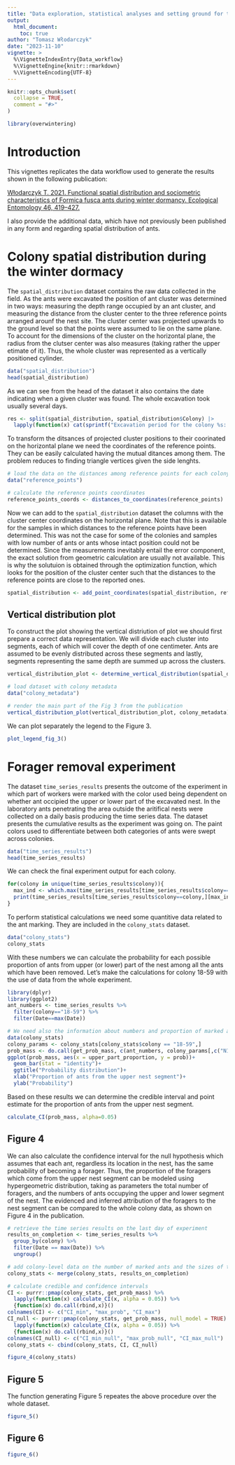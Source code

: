 ```yaml
---
title: "Data exploration, statistical analyses and setting ground for the plots"
output: 
  html_document:
    toc: true
author: "Tomasz Włodarczyk"
date: "2023-11-10"
vignette: >
  %\VignetteIndexEntry{Data_workflow}
  %\VignetteEngine{knitr::rmarkdown}
  %\VignetteEncoding{UTF-8}
---
```


```r
knitr::opts_chunk$set(
  collapse = TRUE,
  comment = "#>"
)
```

```r
library(overwintering)
```

# Introduction
This vignettes replicates the data workflow used to generate the results shown in the following publication:

[Włodarczyk T. 2021. Functional spatial distribution and sociometric characteristics of Formica fusca ants during winter dormancy. Ecological Entomology 46, 419–427.](https://resjournals.onlinelibrary.wiley.com/doi/10.1111/een.12983)

I also provide the additional data, which have not previously been published in any form and regarding spatial distribution of ants.

# Colony spatial distribution during the winter dormacy
The `spatial_distribution` dataset contains the raw data collected in the field. As the ants were excavated the position of ant cluster was determined in two ways: measuring the depth range occupied by an ant cluster, and measuring the distance from the cluster center to the three reference points arranged arounf the nest site. The cluster center was  projected upwards to the ground level so that the points were assumed to lie on the same plane. To account for the dimensions of the cluster on the horizontal plane, the radius from the clutser center was also measures (taking rather the upper etimate of it). Thus, the whole cluster was represented as a vertically positioned cylinder. 

```r
data("spatial_distribution")
head(spatial_distribution)
```

As we can see from the head of the dataset it also contains the date indicating when a given cluster was found. The whole excavation took usually several days.

```r
res <- split(spatial_distribution, spatial_distribution$Colony) |>
  lapply(function(x) cat(sprintf("Excavation period for the colony %s: %d days\n", x$Colony[1], as.integer(max(x$Date)-min(x$Date)+1))))

```

To transform the ditsances of projected cluster positions to their coorinated on the horizontal plane we need the coordinates of the reference points. They can be easily calculated having the mutual ditances among them. The problem reduces to finding triangle vertices given the side lenghts. 

```r
# load the data on the distances among reference points for each colony
data("reference_points")

# calculate the reference points coordinates
reference_points_coords <- distances_to_coordinates(reference_points)
```

Now we can add to the `spatial_distribution` dataset the columns with the cluster center coordinates on the horizontal plane. Note that this is available for the samples in which distances to the reference points have been determined. This was not the case for some of the colonies and samples with low number of ants or ants whose intact position could not be determined. Since the measurements inevitably entail the error component, the exact solution from geometric calculation are usually not available. This is why the solutuion is obtained through the optimization function, which looks for the position of the cluster center such that the distances to the reference points are close to the reported ones. 

```r
spatial_distribution <- add_point_coordinates(spatial_distribution, reference_points_coords)
```

## Vertical distribution plot
To construct the plot showing the vertical distriution of plot we should first prepare a correct data representation. We will divide each cluster into segments, each of which will cover the depth of one centimeter. Ants are assumed to be evenly distributed across these segments and lastly, segments representing the same depth are summed up across the clusters. 

```r
vertical_distribution_plot <- determine_vertical_distribution(spatial_distribution)

# load dataset with colony metadata
data("colony_metadata")

# render the main part of the Fig 3 from the publication
vertical_distribution_plot(vertical_distribution_plot, colony_metadata)
```

We can plot separately the legend to the Figure 3.
```r
plot_legend_fig_3()
```

# Forager removal experiment

The dataset `time_series_results` presents the outcome of the experiment in which part of workers were marked with the color used being dependent on whether ant occipied the upper or lower part of the excavated nest. In the laboratory ants penetrating the area outside the aritifical nests were collected on a daily basis producing the time series data. The dataset presents the cumulative results as the experiment was going on. The paint colors used to differentiate between both categories of ants were swept across colonies. 

```r
data("time_series_results")
head(time_series_results)
```
 
We can check the final experiment output for each colony.

```r
for(colony in unique(time_series_results$colony)){
  max_ind <- which.max(time_series_results[time_series_results$colony==colony,"Date"])
  print(time_series_results[time_series_results$colony==colony,][max_ind,,drop=FALSE])
}
```

To perform statistical calculations we need some quantitive data related to the ant marking. They are included in the `colony_stats` dataset.

```r
data("colony_stats")
colony_stats
```

With these numbers we can calculate the probability for each possible proportion of ants from upper (or lower) part of the nest among
all the ants which have been removed. Let's make the calculations for colony 18-59 with the use of data from the whole experiment.
```r
library(dplyr)
library(ggplot2)
ant_numbers <- time_series_results %>% 
  filter(colony=="18-59") %>% 
  filter(Date==max(Date)) 

# We need also the information about numbers and proportion of marked ants in the colony.
data(colony_stats)
colony_params <- colony_stats[colony_stats$colony == "18-59",]
prob_mass <- do.call(get_prob_mass, c(ant_numbers, colony_params[,c("N1", "N2", "marked_1", "marked_2")]))
ggplot(prob_mass, aes(x = upper_part_proportion, y = prob))+
  geom_bar(stat = "identity")+
  ggtitle("Probability distribution")+
  xlab("Proportion of ants from the upper nest segment")+
  ylab("Probability")
```


Based on these results we can determine the credible interval and point estimate for the proportion of ants from the upper nest segment. 

```r
calculate_CI(prob_mass, alpha=0.05)
```

## Figure 4
We can also calculate the confidence interval for the null hypothesis which assumes that each ant, regardless its location in the nest, has the same probability of becoming a forager. Thus, the proportion of the foragers which come from the upper nest segment can be modeled using hypergeometric distribution, taking as parameters the total number of foragers, and the numbers of ants occupying the upper and lower segment of the nest. The evidenced and inferred  attribution of the foragers to the nest segment can be compared to the whole colony data, as shown on Figure 4 in the publication.   

```r
# retrieve the time series results on the last day of experiment
results_on_completion <- time_series_results %>%
  group_by(colony) %>%
  filter(Date == max(Date)) %>%
  ungroup()

# add colony-level data on the number of marked ants and the sizes of the spatial groups
colony_stats <- merge(colony_stats, results_on_completion)

# calculate credible and confidence intervals 
CI <- purrr::pmap(colony_stats, get_prob_mass) %>%
  lapply(function(x) calculate_CI(x, alpha = 0.05)) %>% 
  {function(x) do.call(rbind,x)}()
colnames(CI) <- c("CI_min", "max_prob", "CI_max")
CI_null <- purrr::pmap(colony_stats, get_prob_mass, null_model = TRUE) %>%
  lapply(function(x) calculate_CI(x, alpha = 0.05)) %>% 
  {function(x) do.call(rbind,x)}()
colnames(CI_null) <- c("CI_min_null", "max_prob_null", "CI_max_null")
colony_stats <- cbind(colony_stats, CI, CI_null)

figure_4(colony_stats)  
```

## Figure 5

The function generating Figure 5 repeates the above procedure over the whole dataset.

```r
figure_5()
```

## Figure 6
```r
figure_6()
```